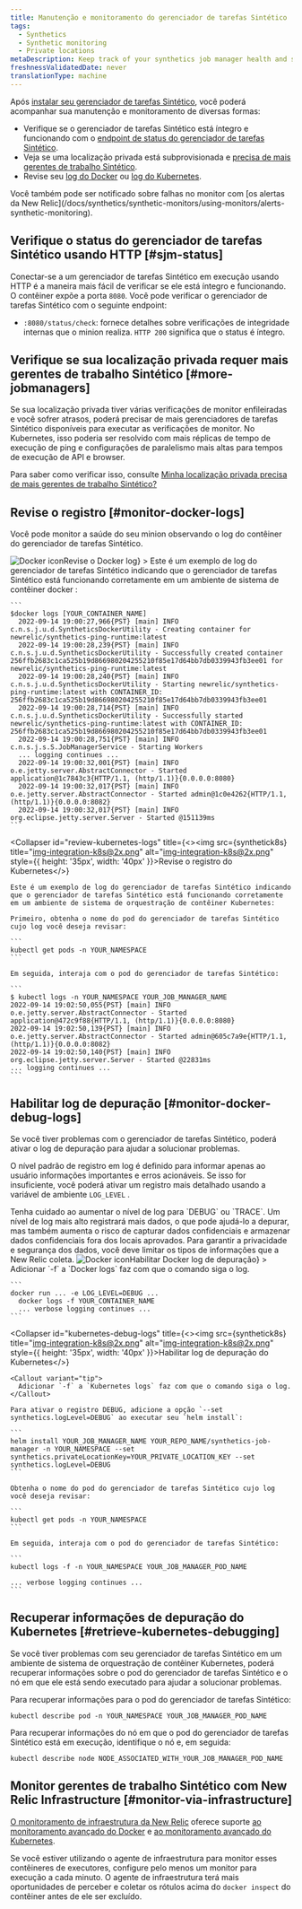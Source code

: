 ```yaml
---
title: Manutenção e monitoramento do gerenciador de tarefas Sintético
tags:
  - Synthetics
  - Synthetic monitoring
  - Private locations
metaDescription: Keep track of your synthetics job manager health and status.
freshnessValidatedDate: never
translationType: machine
---
```




Após [instalar seu gerenciador de tarefas Sintético](/docs/synthetics/synthetic-monitoring/private-locations/install-job-manager), você poderá acompanhar sua manutenção e monitoramento de diversas formas:

* Verifique se o gerenciador de tarefas Sintético está íntegro e funcionando com o [endpoint de status do gerenciador de tarefas Sintético](#sjm-status).
* Veja se uma localização privada está subprovisionada e [precisa de mais gerentes de trabalho Sintético](#more-jobmanagers).
* Revise seu [log do Docker](#monitor-docker-logs) ou [log do Kubernetes](#monitor-docker-logs).

<Callout variant="tip">
  Você também pode ser notificado sobre falhas no monitor com [os alertas da New Relic](/docs/synthetics/synthetic-monitors/using-monitors/alerts-synthetic-monitoring).
</Callout>

## Verifique o status do gerenciador de tarefas Sintético usando HTTP [#sjm-status]

Conectar-se a um gerenciador de tarefas Sintético em execução usando HTTP é a maneira mais fácil de verificar se ele está íntegro e funcionando. O contêiner expõe a porta `8080`. Você pode verificar o gerenciador de tarefas Sintético com o seguinte endpoint:

* `:8080/status/check`: fornece detalhes sobre verificações de integridade internas que o minion realiza. `HTTP 200` significa que o status é íntegro.

## Verifique se sua localização privada requer mais gerentes de trabalho Sintético [#more-jobmanagers]

Se sua localização privada tiver várias verificações de monitor enfileiradas e você sofrer atrasos, poderá precisar de mais gerenciadores de tarefas Sintético disponíveis para executar as verificações de monitor. No Kubernetes, isso poderia ser resolvido com mais réplicas de tempo de execução de ping e configurações de paralelismo mais altas para tempos de execução de API e browser.

Para saber como verificar isso, consulte [Minha localização privada precisa de mais gerentes de trabalho Sintético?](/docs/synthetics/synthetic-monitoring/private-locations/monitor-private-locations/#more-minions)

## Revise o registro [#monitor-docker-logs]

Você pode monitor a saúde do seu minion observando o log do contêiner do gerenciador de tarefas Sintético.

<CollapserGroup>
  <Collapser
    id="review-docker-logs"
    title={<><img src={syntheticDocker} title="Docker icon" alt="Docker icon" style={{ height: '35px', width: '40px' }}>Revise o Docker log</img></>}
  >
    Este é um exemplo de log do gerenciador de tarefas Sintético indicando que o gerenciador de tarefas Sintético está funcionando corretamente em um ambiente de sistema de contêiner docker :

    ```
    $docker logs [YOUR_CONTAINER_NAME]
      2022-09-14 19:00:27,966{PST} [main] INFO  c.n.s.j.u.d.SyntheticsDockerUtility - Creating container for newrelic/synthetics-ping-runtime:latest
      2022-09-14 19:00:28,239{PST} [main] INFO  c.n.s.j.u.d.SyntheticsDockerUtility - Successfully created container 256ffb2683c1ca525b19d866980204255210f85e17d64bb7db0339943fb3ee01 for newrelic/synthetics-ping-runtime:latest
      2022-09-14 19:00:28,240{PST} [main] INFO  c.n.s.j.u.d.SyntheticsDockerUtility - Starting newrelic/synthetics-ping-runtime:latest with CONTAINER_ID: 256ffb2683c1ca525b19d866980204255210f85e17d64bb7db0339943fb3ee01
      2022-09-14 19:00:28,714{PST} [main] INFO  c.n.s.j.u.d.SyntheticsDockerUtility - Successfully started newrelic/synthetics-ping-runtime:latest with CONTAINER_ID: 256ffb2683c1ca525b19d866980204255210f85e17d64bb7db0339943fb3ee01
      2022-09-14 19:00:28,751{PST} [main] INFO  c.n.s.j.s.S.JobManagerService - Starting Workers
      ... logging continues ...
      2022-09-14 19:00:32,001{PST} [main] INFO  o.e.jetty.server.AbstractConnector - Started application@1c7843c3{HTTP/1.1, (http/1.1)}{0.0.0.0:8080}
      2022-09-14 19:00:32,017{PST} [main] INFO  o.e.jetty.server.AbstractConnector - Started admin@1c0e4262{HTTP/1.1, (http/1.1)}{0.0.0.0:8082}
      2022-09-14 19:00:32,017{PST} [main] INFO  org.eclipse.jetty.server.Server - Started @151139ms
    ```
  </Collapser>

  <Collapser
    id="review-kubernetes-logs"
    title={<><img src={synthetick8s} title="img-integration-k8s@2x.png" alt="img-integration-k8s@2x.png" style={{ height: '35px', width: '40px' }}>Revise o registro do Kubernetes</img></>}
  >
    Este é um exemplo de log do gerenciador de tarefas Sintético indicando que o gerenciador de tarefas Sintético está funcionando corretamente em um ambiente de sistema de orquestração de contêiner Kubernetes:

    Primeiro, obtenha o nome do pod do gerenciador de tarefas Sintético cujo log você deseja revisar:

    ```
    kubectl get pods -n YOUR_NAMESPACE
    ```

    Em seguida, interaja com o pod do gerenciador de tarefas Sintético:

    ```
    $ kubectl logs -n YOUR_NAMESPACE YOUR_JOB_MANAGER_NAME
    2022-09-14 19:02:50,055{PST} [main] INFO  o.e.jetty.server.AbstractConnector - Started application@472c9f88{HTTP/1.1, (http/1.1)}{0.0.0.0:8080}
    2022-09-14 19:02:50,139{PST} [main] INFO  o.e.jetty.server.AbstractConnector - Started admin@605c7a9e{HTTP/1.1, (http/1.1)}{0.0.0.0:8082}
    2022-09-14 19:02:50,140{PST} [main] INFO  org.eclipse.jetty.server.Server - Started @22831ms
    ... logging continues ...
    ```
  </Collapser>
</CollapserGroup>

## Habilitar log de depuração [#monitor-docker-debug-logs]

Se você tiver problemas com o gerenciador de tarefas Sintético, poderá ativar o log de depuração para ajudar a solucionar problemas.

O nível padrão de registro em log é definido para informar apenas ao usuário informações importantes e erros acionáveis. Se isso for insuficiente, você poderá ativar um registro mais detalhado usando a variável de ambiente `LOG_LEVEL` .

<Callout variant="important">
  Tenha cuidado ao aumentar o nível de log para `DEBUG` ou `TRACE`. Um nível de log mais alto registrará mais dados, o que pode ajudá-lo a depurar, mas também aumenta o risco de capturar dados confidenciais e armazenar dados confidenciais fora dos locais aprovados. Para garantir a privacidade e segurança dos dados, você deve limitar os tipos de informações que a New Relic coleta.
</Callout>

<CollapserGroup>
  <Collapser
    id="docker-debug-logs"
    title={<><img src={syntheticDocker} title="Docker icon" alt="Docker icon" style={{ height: '35px', width: '40px' }}>Habilitar Docker log de depuração</img></>}
  >
    <Callout variant="tip">
      Adicionar `-f` a `Docker logs` faz com que o comando siga o log.
    </Callout>

    ```
    docker run ... -e LOG_LEVEL=DEBUG ...
      docker logs -f YOUR_CONTAINER_NAME
      ... verbose logging continues ...
    ```
  </Collapser>

  <Collapser
    id="kubernetes-debug-logs"
    title={<><img src={synthetick8s} title="img-integration-k8s@2x.png" alt="img-integration-k8s@2x.png" style={{ height: '35px', width: '40px' }}>Habilitar log de depuração do Kubernetes</img></>}
  >
    <Callout variant="tip">
      Adicionar `-f` a `Kubernetes logs` faz com que o comando siga o log.
    </Callout>

    Para ativar o registro DEBUG, adicione a opção `--set synthetics.logLevel=DEBUG` ao executar seu `helm install`:

    ```
    helm install YOUR_JOB_MANAGER_NAME YOUR_REPO_NAME/synthetics-job-manager -n YOUR_NAMESPACE --set synthetics.privateLocationKey=YOUR_PRIVATE_LOCATION_KEY --set synthetics.logLevel=DEBUG
    ```

    Obtenha o nome do pod do gerenciador de tarefas Sintético cujo log você deseja revisar:

    ```
    kubectl get pods -n YOUR_NAMESPACE
    ```

    Em seguida, interaja com o pod do gerenciador de tarefas Sintético:

    ```
    kubectl logs -f -n YOUR_NAMESPACE YOUR_JOB_MANAGER_POD_NAME

    ... verbose logging continues ...
    ```
  </Collapser>
</CollapserGroup>

## Recuperar informações de depuração do Kubernetes [#retrieve-kubernetes-debugging]

Se você tiver problemas com seu gerenciador de tarefas Sintético em um ambiente de sistema de orquestração de contêiner Kubernetes, poderá recuperar informações sobre o pod do gerenciador de tarefas Sintético e o nó em que ele está sendo executado para ajudar a solucionar problemas.

Para recuperar informações para o pod do gerenciador de tarefas Sintético:

```
kubectl describe pod -n YOUR_NAMESPACE YOUR_JOB_MANAGER_POD_NAME
```

Para recuperar informações do nó em que o pod do gerenciador de tarefas Sintético está em execução, identifique o nó e, em seguida:

```
kubectl describe node NODE_ASSOCIATED_WITH_YOUR_JOB_MANAGER_POD_NAME
```

## Monitor gerentes de trabalho Sintético com New Relic Infrastructure [#monitor-via-infrastructure]

[O monitoramento de infraestrutura da New Relic](/docs/infrastructure) oferece suporte [ao monitoramento avançado do Docker](/docs/infrastructure/new-relic-infrastructure/data-instrumentation/docker-instrumentation-infrastructure) e [ao monitoramento avançado do Kubernetes](/docs/integrations/kubernetes-integration/get-started/introduction-kubernetes-integration).

Se você estiver utilizando o agente de infraestrutura para monitor esses contêineres de executores, configure pelo menos um monitor para execução a cada minuto. O agente de infraestrutura terá mais oportunidades de perceber e coletar os rótulos acima do `docker inspect` do contêiner antes de ele ser excluído.